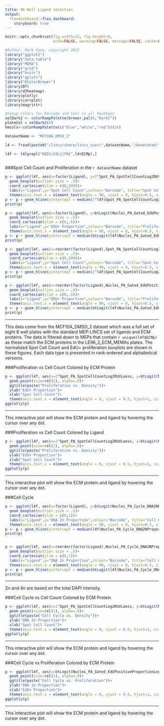 ```yaml
---
title: 96 Well Ligand Selection 
output: 
  flexdashboard::flex_dashboard:
    storyboard: true
---
```


```r
knitr::opts_chunk$set(fig.width=12, fig.height=8,
                      echo=FALSE, warning=FALSE, message=FALSE, cache=FALSE)
```


```r
#Author: Mark Dane, copyright 2015
library("ggplot2")
library("data.table")
library("MEMA")
library("grid")
library("knitr")
library("gplots")
library("RColorBrewer")
library(DT)
library(d3heatmap)
library(plotly)
library(corrplot)
library(magrittr)

#Setup colors for Barcode and text in all heatmaps
selDark2 <- colorRampPalette(brewer.pal(8,"Dark2"))
plateCol = selDark2(8)
hmcols<-colorRampPalette(c("blue","white","red"))(16)

datasetName <- "MCF10A_DMSO_2"

l4 <- fread(paste0("/lincs/share/lincs_user/",datasetName,"/Annotated/",datasetName,"_Level4.tsv"), showProgress = FALSE)

l4f <- l4[grepl("NID1|COL1|FN1",l4$ECMp),]
  
```



###Spot Cell Count and Proliferation in the `r datasetName` dataset



```r

p <- ggplot(l4f, aes(x=factor(Ligand), y=2^Spot_PA_SpotCellCountLog2RUVLoess, colour=factor(Barcode)))+
  geom_boxplot(outlier.size = .5)+
  coord_cartesian(ylim = c(0,500))+
  labs(x="Ligand",y="Spot Cell Count",colour="Barcode", title="Spot Cell Count by Ligand and Barcode")+
  theme(axis.text.x = element_text(angle = 90, vjust = 0, hjust=0.5, size=rel(1)), axis.text.y = element_text(angle = 0, vjust = 0.5, hjust=1, size=rel(1)), plot.title = element_text(size = rel(1)),legend.text=element_text(size = rel(.3)),legend.title=element_text(size = rel(.8)))
p <- p + geom_hline(yintercept = median(2^l4f$Spot_PA_SpotCellCountLog2RUVLoess), colour="blue", alpha=.5)
print(p)

p <- ggplot(l4f, aes(x=factor(Ligand), y=btLogit(Nuclei_PA_Gated_EdUPositiveProportionLogitRUVLoess), colour=factor(Barcode)))+
  geom_boxplot(outlier.size = .5)+
  coord_cartesian(ylim = c(0,.5))+
  labs(x="Ligand",y="EDU+ Proportion",colour="Barcode", title="Proliferation by Ligand and Barcode")+
  theme(axis.text.x = element_text(angle = 90, vjust = 0, hjust=0.5, size=rel(1)), axis.text.y = element_text(angle = 0, vjust = 0.5, hjust=1, size=rel(1)), plot.title = element_text(size = rel(1)),legend.text=element_text(size = rel(.3)),legend.title=element_text(size = rel(.8)))
p <- p + geom_hline(yintercept = median(btLogit(l4f$Nuclei_PA_Gated_EdUPositiveProportionLogitRUVLoess)), colour="blue", alpha=.5)
print(p)

p <- ggplot(l4f, aes(x=reorder(factor(Ligand),Spot_PA_SpotCellCountLog2RUVLoess,fun=median), y=2^Spot_PA_SpotCellCountLog2RUVLoess, colour=factor(Barcode)))+
  geom_boxplot(outlier.size = .5)+
  coord_cartesian(ylim = c(0,500))+
  labs(x="Ligand",y="Spot Cell Count",colour="Barcode", title="Spot Cell Count by Ligand and Barcode")+
  theme(axis.text.x = element_text(angle = 90, vjust = 0, hjust=0.5, size=rel(1)), axis.text.y = element_text(angle = 0, vjust = 0.5, hjust=1, size=rel(1)), plot.title = element_text(size = rel(1)),legend.text=element_text(size = rel(.3)),legend.title=element_text(size = rel(.8)))
p <- p + geom_hline(yintercept = median(2^l4f$Spot_PA_SpotCellCountLog2RUVLoess), colour="blue", alpha=.5)
print(p)

p <- ggplot(l4f, aes(x=reorder(factor(Ligand),Nuclei_PA_Gated_EdUPositiveProportionLogitRUVLoess,fun=median), y=btLogit(Nuclei_PA_Gated_EdUPositiveProportionLogitRUVLoess), colour=factor(Barcode)))+
  geom_boxplot(outlier.size = .5)+
  coord_cartesian(ylim = c(0,.5))+
  labs(x="Ligand",y="EDU+ Proportion",colour="Barcode", title="Proliferation by Ligand and Barcode")+
  theme(axis.text.x = element_text(angle = 90, vjust = 0, hjust=0.5, size=rel(1)), axis.text.y = element_text(angle = 0, vjust = 0.5, hjust=1, size=rel(1)), plot.title = element_text(size = rel(1)),legend.text=element_text(size = rel(.3)),legend.title=element_text(size = rel(.8)))
p <- p + geom_hline(yintercept = median(btLogit(l4f$Nuclei_PA_Gated_EdUPositiveProportionLogitRUVLoess)), colour="blue", alpha=.5)
print(p)


```

***
This data come from the MCF10A_DMSO_2 dataset which was a full set of eight 8 well plates with the standard MEP-LINCS set of ligands and ECM proteins. The data is filtered down to MEPs that contain `r unique(l4f$ECMp)` as these match the ECM proteins in the LE96_3_ECM_MEMAs plates. The normalized Spot Cell Count and EdU+ proliferation boxplots are shown in these figures. Each data type is presented in rank-ordered and alphabetical versions.


###Proliferation vs Cell Count Colored by ECM Protein


```r

 
p <- ggplot(l4f, aes(x=2^Spot_PA_SpotCellCountLog2RUVLoess, y=btLogit(Nuclei_PA_Gated_EdUPositiveProportionLogitRUVLoess), label=Ligand, colour=ECMp))+
  geom_point(size=rel(1), alpha=.9)+
  ggtitle(paste("Proliferation vs. Density"))+
  ylab("EdU+ Proportion")+
  xlab("Spot Cell Count")+
  theme(axis.text.x = element_text(angle = 0, vjust = 0.5, hjust=1, size=rel(.8)))
ggplotly(p)

```

***
This interactive plot will show the ECM protein and ligand by hovering the cursor over any dot.


###Proliferation vs Cell Count Colored by Ligand


```r


p <- ggplot(l4f, aes(x=2^Spot_PA_SpotCellCountLog2RUVLoess, y=btLogit(Nuclei_PA_Gated_EdUPositiveProportionLogitRUVLoess), label=ECMp, colour=Ligand))+
  geom_point(size=rel(1), alpha=.9)+
  ggtitle(paste("Proliferation vs. Density"))+
  ylab("EdU+ Proportion")+
  xlab("Spot Cell Count")+
  theme(axis.text.x = element_text(angle = 0, vjust = 0.5, hjust=1, size=rel(.8)))
ggplotly(p)

```

***
This interactive plot will show the ECM protein and ligand by hovering the cursor over any dot.



###Cell Cycle



```r

p <- ggplot(l4f, aes(x=factor(Ligand), y=btLogit(Nuclei_PA_Cycle_DNA2NProportionLogitRUVLoess), colour=factor(Barcode)))+
  geom_boxplot(outlier.size = .5)+
  coord_cartesian(ylim = c(0,1))+
  labs(x="Ligand",y="DNA 2n Proportion",colour="Barcode", title="Cell Cycle by Ligand and Barcode")+
  theme(axis.text.x = element_text(angle = 90, vjust = 0, hjust=0.5, size=rel(1)), axis.text.y = element_text(angle = 0, vjust = 0.5, hjust=1, size=rel(1)), plot.title = element_text(size = rel(1)),legend.text=element_text(size = rel(.3)),legend.title=element_text(size = rel(.8)))
p <- p + geom_hline(yintercept = median(l4f$Nuclei_PA_Cycle_DNA2NProportionLogitRUVLoess), colour="blue", alpha=.5)
print(p)


p <- ggplot(l4f, aes(x=reorder(factor(Ligand),Nuclei_PA_Cycle_DNA2NProportionLogitRUVLoess,fun=median), y=btLogit(Nuclei_PA_Cycle_DNA2NProportionLogitRUVLoess), colour=factor(Barcode)))+
  geom_boxplot(outlier.size = .5)+
  coord_cartesian(ylim = c(0,1))+
  labs(x="Ligand",y="DNA 2n Proportion",colour="Barcode", title="Cell Cycle by Ligand and Barcode")+
  theme(axis.text.x = element_text(angle = 90, vjust = 0, hjust=0.5, size=rel(1)), axis.text.y = element_text(angle = 0, vjust = 0.5, hjust=1, size=rel(1)), plot.title = element_text(size = rel(1)),legend.text=element_text(size = rel(.3)),legend.title=element_text(size = rel(.8)))
p <- p + geom_hline(yintercept = median(btLogit(l4f$Nuclei_PA_Cycle_DNA2NProportionLogitRUVLoess)), colour="blue", alpha=.5)
print(p)


```

***
2n and 4n are based on the total DAPI intensity.


###Cell Cycle vs Cell Count Colored by ECM Protein


```r

 
p <- ggplot(l4f, aes(x=2^Spot_PA_SpotCellCountLog2RUVLoess, y=btLogit(Nuclei_PA_Cycle_DNA2NProportionLogitRUVLoess), label=Ligand, colour=ECMp))+
  geom_point(size=rel(1), alpha=.9)+
  ggtitle(paste("Cell Cycle vs. Density"))+
  ylab("DNA 2n Proportion")+
  xlab("Spot Cell Count")+
  theme(axis.text.x = element_text(angle = 0, vjust = 0.5, hjust=1, size=rel(.8)))
ggplotly(p)

```

***
This interactive plot will show the ECM protein and ligand by hovering the cursor over any dot.



###Cell Cycle vs Proliferation Colored by ECM Protein


```r

 
p <- ggplot(l4f, aes(x=btLogit(Nuclei_PA_Gated_EdUPositiveProportionLogitRUVLoess), y=btLogit(Nuclei_PA_Cycle_DNA2NProportionLogitRUVLoess), label=Ligand, colour=ECMp))+
  geom_point(size=rel(1), alpha=.9)+
  ggtitle(paste("Cell Cycle vs. Proliferation"))+
  ylab("DNA 2n Proportion")+
  xlab("EdU+ Proportion")+
  theme(axis.text.x = element_text(angle = 0, vjust = 0.5, hjust=1, size=rel(.8)))
ggplotly(p)

```

***
This interactive plot will show the ECM protein and ligand by hovering the cursor over any dot.
